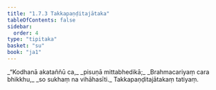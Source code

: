 ```yaml
---
title: "1.7.3 Takkapaṇḍitajātaka"
tableOfContents: false
sidebar:
  order: 4
type: "tipitaka"
basket: "su"
book: "ja1"
---
```



<DynamicBreadcrumb />

<Division number="63" book="ja1" bookNo="22" page="15">

<Paragraph number="139" type="verses" book="ja1">
_“Kodhanā akataññū ca,_  
_pisuṇā mittabhedikā;_  
_Brahmacariyaṃ cara bhikkhu,_  
_so sukhaṃ na vihāhasīti._  


</Paragraph>
</Division>

<Paragraph number="140" type="center" book="ja1">
Takkapaṇḍitajātakaṃ tatiyaṃ.
</Paragraph>